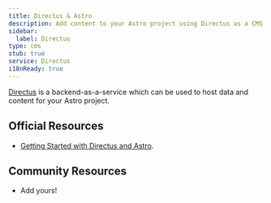 ```yaml
---
title: Directus & Astro
description: Add content to your Astro project using Directus as a CMS
sidebar:
  label: Directus
type: cms
stub: true
service: Directus
i18nReady: true
---
```


[Directus](https://directus.io/) is a backend-as-a-service which can be used to host data and content for your Astro project.

## Official Resources

- [Getting Started with Directus and Astro](https://docs.directus.io/blog/getting-started-directus-astro.html).

## Community Resources 

- Add yours!
